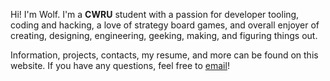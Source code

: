 Hi! I'm Wolf. I'm a **CWRU** student with a passion for developer tooling,
coding and hacking, a love of strategy board games, and overall enjoyer of
creating, designing, engineering, geeking, making, and figuring things out.

Information, projects, contacts, my resume, and more can be found on this
website. If you have any questions, feel free to [email](mailto:wolf@404wolf.com)!

